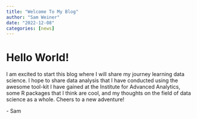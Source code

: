 ```yaml
---
title: "Welcome To My Blog"
author: "Sam Weiner"
date: "2022-12-08"
categories: [news]
---
```


# Hello World!

I am excited to start this blog where I will share my journey learning data science. I hope to share data analysis that I have conducted using the awesome tool-kit I have gained at the Institute for Advanced Analytics, some R packages that I think are cool, and my thoughts on the field of data science as a whole. Cheers to a new adventure!

\- Sam
